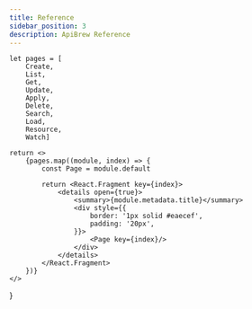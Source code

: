```yaml
---
title: Reference
sidebar_position: 3
description: ApiBrew Reference
---
```





    let pages = [
        Create,
        List,
        Get,
        Update,
        Apply,
        Delete,
        Search,
        Load,
        Resource,
        Watch]

    return <>
        {pages.map((module, index) => {
            const Page = module.default

            return <React.Fragment key={index}>
                <details open={true}>
                    <summary>{module.metadata.title}</summary>
                    <div style={{
                        border: '1px solid #eaecef',
                        padding: '20px',
                    }}>
                        <Page key={index}/>
                    </div>
                </details>
            </React.Fragment>
        })}
    </>
}
